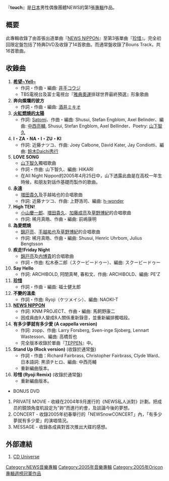 {{lowercase}}
{{Infobox album
| name           = touch
| type           = 專輯
| artist         = [[NEWS|NEWS]]
<!-- 未知參數 | background     = Orange -->
| released       = 2005年4月27日（日本）<br />2005年5月27日（[[台灣|台灣]]）
| recorded       = 2003年 - 2005年
| genre          = [[J-POP|J-POP]]
| label          = [[傑尼斯娛樂|傑尼斯娛樂]]
| chart_position = * 週最高排名第1名（[[Oricon|Oricon]]）
| prev_title     = 
| prev_year      = 
| next_title     = [[pacific|pacific]]
| next_year      = 2007
}}
『'''touch'''』是[[日本|日本]]男性偶像團體NEWS的第1張[[音樂專輯|專輯]]作品。

== 概要 ==
此專輯收錄了由首張出道單曲『[[NEWS_NIPPON|NEWS NIPPON]]』至第3張單曲『[[珍惜_(NEWS單曲)|珍惜]]』。完全初回限定盤包括了特典DVD及收錄了14首歌曲。而通常盤收錄了Bouns Track，共16首歌曲。

==收錄曲==
# '''[[希望~Yell~|希望~Yell~]]'''
#* 作詞・作曲・編曲: [[井手コウジ|井手コウジ]]
#* TBS電視台及富士電視台『[[2004年夏季奥林匹克运动会|雅典奧運]]排球世界最終預選』形象歌曲
# '''奔向燦爛的彼方'''
#* 作詞・作曲・編曲: [[酒井ミキオ|酒井ミキオ]]
# '''[[火紅燃燒的太陽|火紅燃燒的太陽]]'''
#* 作詞: [[スマイルカンパニー|Satomi]]、作曲・編曲: Shusui, Stefan Engblom, Axel Belinder、編曲: [[スマイルカンパニー|中西亮輔]], Shusui, Stefan Engblom, Axel Bellinder、Poetry: [[山下智久|山下智久]]
# '''I・ZA・NA・I・ZU・KI'''
#* 作詞: 近藤ナツコ、作曲: Joey Calbone, David Kater, Jay Condiotti、編曲: [[鈴木Daichi秀行|鈴木Daichi秀行]]
# '''LOVE SONG'''
#* [[山下智久|山下智久]]獨唱歌曲
#* 作詞・作曲: 山下智久、編曲: HIKARI
#* 在All Night Nippon的2005年4月25日中，山下透露此曲是在高校一年生時候，和朋友對話作基礎而製作的歌曲。
# '''永遠'''
#* [[増田貴久|増田貴久]]及手越祐也的合唱歌曲
#* 作詞: 近藤ナツコ、作曲: 上野浩司、編曲: [[h-wonder|h-wonder]]
# '''High TEN!'''
#*[[小山慶一郎|小山慶一郎]]、[[増田貴久|増田貴久]]、[[加藤成亮|加藤成亮]]及[[草野博紀|草野博紀]]的合唱歌曲
#* 作詞: 稀月真皓、作曲・編曲: 前嶋康明
# '''為愛燃燒'''
#* [[錦戸亮|錦戸亮]]、[[手越祐也|手越祐也]]及[[草野博紀|草野博紀]]的合唱歌曲
#* 作詞: 稀月真皓、作曲・編曲: Shusui, Henric Uhrbom, Julius Bengtsson
# '''疾走!Friday Night'''
#* [[錦戸亮|錦戸亮]]及[[内博貴|内博貴]]的合唱歌曲
#* 作詞・作曲: 松木泰二郎（スクービードゥー）、編曲: スクービードゥー
# '''Say Hello'''
#* 作詞: ARCHIBOLD, 阿閉真琴, 春和文、作曲: ARCHIBOLD、編曲: PE'Z
# '''[[珍惜_(NEWS單曲)|珍惜]]'''
#* 作詞・作曲・編曲: 福士健太郎
# '''不變的溫柔'''
#* 作詞・作曲: Ryoji（ケツメイシ）、編曲: NAOKI-T
# '''[[NEWS_NIPPON|NEWS NIPPON]]'''
#* 作詞: KNM PROJECT、作曲・編曲: 馬飼野康二
#* 因成員由9人變成8人關係重新錄音，並重新編排獨唱段。
# '''有多少夢就有多少愛 (A cappella version)'''
#* 作詞: zopp、作曲: Larry Forsberg, Sven-inge Sjoberg, Lennart Wastesson、編曲: 高橋哲也
#* 完全版本收錄於單曲『[[TEPPEN|TEPPEN]]』中。
# '''Stand Up (Rock version)''' (收錄於通常盤)
#* 作詞・作曲：Richard Fairbrass, Christopher Fairbrass, Clyde Ward、日本語詞: 黒須チヒロ、編曲: 中西亮輔
#* 重新編曲版本。
# '''珍惜 (Ryoji Remix)''' (收錄於通常盤)
#* 重新編曲版本。

* BONUS DVD
# PRIVATE MOVIE - 收綠在2004年9月進行的《NEWS私人派對》計劃。把成员的鏡頭角度机設定为"妳"而進行約會，及談論今後的夢想。
# CONCERT - 收錄2005年初春舉行的「NEWSnowCONCERT」內，「有多少夢就有多少愛」的演唱情況。
# MESSAGE - 收錄各成員對首次推出大碟的感想。

==外部連結==
# [http://www.cduniverse.com/search/xx/music/pid/7353028/a/Touch.htm CD Universe]{{Wayback|url=http://www.cduniverse.com/search/xx/music/pid/7353028/a/Touch.htm |date=20090809101506 }}

{{NEWS组合}}
{{Oricon專輯週榜冠軍 (2005年)|2005年5月9日}}

[[Category:NEWS音樂專輯|Category:NEWS音樂專輯]]
[[Category:2005年音樂專輯|Category:2005年音樂專輯]]
[[Category:2005年Oricon專輯週榜冠軍作品|Category:2005年Oricon專輯週榜冠軍作品]]